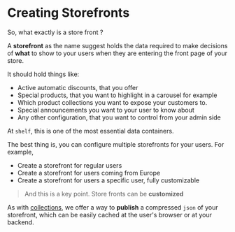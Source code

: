 # Creating Storefronts
So,  what exactly is a store front ?

A **storefront** as the name suggest holds the data required
to make decisions of **what** to show to your users when they are
entering the front page of your store.

It should hold things like:
- Active automatic discounts, that you offer
- Special products, that you want to highlight in a carousel for example
- Which product collections you want to expose your customers to.
- Special announcements you want to your user to know about
- Any other configuration, that you want to control from your admin side

At `shelf`, this is one of the most essential data containers.

The best thing is, you can configure multiple storefronts for your users.
For example,
- Create a storefront for regular users
- Create a storefront for users coming from Europe
- Create a storefront for users a specific user, fully customizable

> And this is a key point. Store fronts can be **customized**

As with [collections](admin/collections), we offer a way to **publish**
a compressed `json` of your storefront, which can be easily cached at the user's
browser or at your backend.
